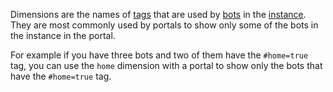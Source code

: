 Dimensions are the names of [tags](#tag) that are used by [bots](#bot) in the [instance](#instance).
They are most commonly used by portals to show only some of the bots in the instance in the portal.

For example if you have three bots and two of them have the `#home=true` tag,
you can use the `home` dimension with a portal to show only the bots that have the `#home=true` tag.